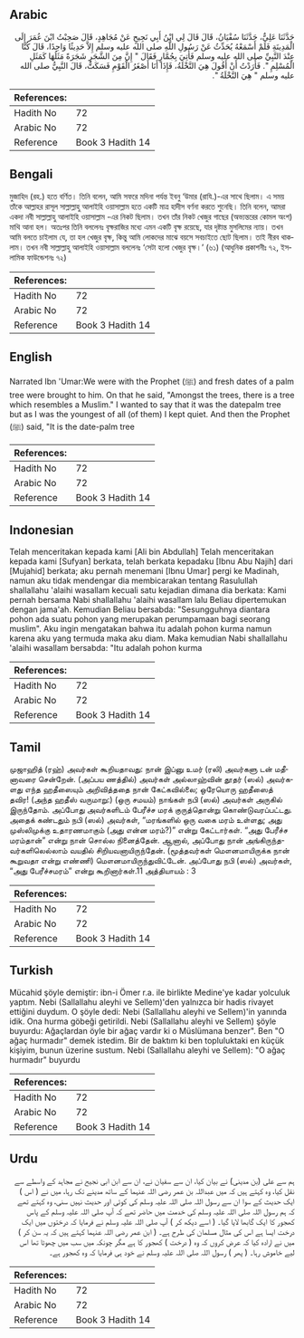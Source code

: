 ## Arabic


<div dir="rtl" lang="ar" style={{fontSize:'larger',backgroundColor:'#f8f9fa',padding:20}}>
حَدَّثَنَا عَلِيٌّ، حَدَّثَنَا سُفْيَانُ، قَالَ قَالَ لِي ابْنُ أَبِي نَجِيحٍ عَنْ مُجَاهِدٍ، قَالَ صَحِبْتُ ابْنَ عُمَرَ إِلَى الْمَدِينَةِ فَلَمْ أَسْمَعْهُ يُحَدِّثُ عَنْ رَسُولِ اللَّهِ صلى الله عليه وسلم إِلاَّ حَدِيثًا وَاحِدًا، قَالَ كُنَّا عِنْدَ النَّبِيِّ صلى الله عليه وسلم فَأُتِيَ بِجُمَّارٍ فَقَالَ ‏"‏ إِنَّ مِنَ الشَّجَرِ شَجَرَةً مَثَلُهَا كَمَثَلِ الْمُسْلِمِ ‏"‏‏.‏ فَأَرَدْتُ أَنْ أَقُولَ هِيَ النَّخْلَةُ، فَإِذَا أَنَا أَصْغَرُ الْقَوْمِ فَسَكَتُّ، قَالَ النَّبِيُّ صلى الله عليه وسلم ‏"‏ هِيَ النَّخْلَةُ ‏"‏‏.‏
</div>
<div style={{backgroundColor:'#f8f9fa',padding:20, marginBottom: 10}}><table> <thead> <tr> <th>References:</th> <th></th> </tr> </thead> <tbody><tr><td>Hadith No</td><td>72</td></tr><tr><td>Arabic No</td><td>72</td></tr><tr><td>Reference</td><td>Book 3 Hadith 14</td></tr></tbody></table></div>

## Bengali


<div dir="ltr" lang="bn" style={{fontSize:'larger',backgroundColor:'#f8f9fa',padding:20}}>
মুজাহিদ (রহ.) হতে বর্ণিত। তিনি বলেন, আমি সফরে মদিনা পর্যন্ত ইবনু ‘উমার (রাযি.)-এর সাথে ছিলাম। এ সময় তাঁকে আল্লাহর রাসূল সাল্লাল্লাহু আলাইহি ওয়াসাল্লাম হতে একটি মাত্র হাদীস বর্ণনা করতে শুনেছি। তিনি বলেন, আমরা একদা নবী সাল্লাল্লাহু আলাইহি ওয়াসাল্লাম -এর নিকট ছিলাম। তখন তাঁর নিকট খেজুর গাছের (অভ্যন্তরের কোমল অংশ) মাথি আনা হল। অতঃপর তিনি বললেনঃ বৃক্ষরাজির মধ্যে এমন একটি বৃক্ষ রয়েছে, যার দৃষ্টান্ত মুসলিমের ন্যায়। তখন আমি বলতে চাইলাম যে, তা হল খেজুর বৃক্ষ, কিন্তু আমি লোকদের মাঝে বয়সে সবচাইতে ছোট ছিলাম। তাই নীরব থাকলাম। তখন নবী সাল্লাল্লাহু আলাইহি ওয়াসাল্লাম বললেনঃ ‘সেটা হলো খেজুর বৃক্ষ।’ (৬১) (আধুনিক প্রকাশনীঃ ৭২, ইসলামিক ফাউন্ডেশনঃ ৭২)
</div>
<div style={{backgroundColor:'#f8f9fa',padding:20, marginBottom: 10}}><table> <thead> <tr> <th>References:</th> <th></th> </tr> </thead> <tbody><tr><td>Hadith No</td><td>72</td></tr><tr><td>Arabic No</td><td>72</td></tr><tr><td>Reference</td><td>Book 3 Hadith 14</td></tr></tbody></table></div>

## English


<div dir="ltr" lang="en" style={{fontSize:'larger',backgroundColor:'#f8f9fa',padding:20}}>
Narrated Ibn 'Umar:We were with the Prophet (ﷺ) and fresh dates of a palm tree were brought to him. On that he said, "Amongst the trees, there is a tree which resembles a Muslim." I wanted to say that it was the datepalm tree but as I was the youngest of all (of them) I kept quiet. And then the Prophet (ﷺ) said, "It is the date-palm tree
</div>
<div style={{backgroundColor:'#f8f9fa',padding:20, marginBottom: 10}}><table> <thead> <tr> <th>References:</th> <th></th> </tr> </thead> <tbody><tr><td>Hadith No</td><td>72</td></tr><tr><td>Arabic No</td><td>72</td></tr><tr><td>Reference</td><td>Book 3 Hadith 14</td></tr></tbody></table></div>

## Indonesian


<div dir="ltr" lang="id" style={{fontSize:'larger',backgroundColor:'#f8f9fa',padding:20}}>
Telah menceritakan kepada kami [Ali bin Abdullah] Telah menceritakan kepada kami [Sufyan] berkata, telah berkata kepadaku [Ibnu Abu Najih] dari [Mujahid] berkata; aku pernah menemani [Ibnu Umar] pergi ke Madinah, namun aku tidak mendengar dia membicarakan tentang Rasulullah shallallahu 'alaihi wasallam kecuali satu kejadian dimana dia berkata: Kami pernah bersama Nabi shallallahu 'alaihi wasallam lalu Beliau dipertemukan dengan jama'ah. Kemudian Beliau bersabda: "Sesungguhnya diantara pohon ada suatu pohon yang merupakan perumpamaan bagi seorang muslim". Aku ingin mengatakan bahwa itu adalah pohon kurma namun karena aku yang termuda maka aku diam. Maka kemudian Nabi shallallahu 'alaihi wasallam bersabda: "Itu adalah pohon kurma
</div>
<div style={{backgroundColor:'#f8f9fa',padding:20, marginBottom: 10}}><table> <thead> <tr> <th>References:</th> <th></th> </tr> </thead> <tbody><tr><td>Hadith No</td><td>72</td></tr><tr><td>Arabic No</td><td>72</td></tr><tr><td>Reference</td><td>Book 3 Hadith 14</td></tr></tbody></table></div>

## Tamil


<div dir="ltr" lang="ta" style={{fontSize:'larger',backgroundColor:'#f8f9fa',padding:20}}>
முஜாஹித் (ரஹ்) அவர்கள் கூறியதாவது: நான் இப்னு உமர் (ரலி) அவர்களு டன் மதீனாவரை சென்றேன். (அப்பய ணத்தில்) அவர்கள் அல்லாஹ்வின் தூதர் (ஸல்) அவர்களது எந்த ஹதீஸையும் அறிவித்ததை நான் கேட்கவில்லை; ஒரேயொரு ஹதீஸைத் தவிர! (அந்த ஹதீஸ் வருமாறு:) (ஒரு சமயம்) நாங்கள் நபி (ஸல்) அவர்கள் அருகில் இருந்தோம். அப்போது அவர்களிடம் பேரீச்ச மரக் குருத்தொன்று கொண்டுவரப்பட்டது. அதைக் கண்டதும் நபி (ஸல்) அவர்கள், “மரங்களில் ஒரு வகை மரம் உள்ளது; அது முஸ்லிமுக்கு உதாரணமாகும் (அது என்ன மரம்?)” என்று கேட்டார்கள். “அது பேரீச்ச மரம்தான்” என்று நான் சொல்ல நினைத்தேன். ஆனால், அப்போது நான் அங்கிருந்தவர்களிலெல்லாம் வயதில் சிறியவனாயிருந்தேன். (மூத்தவர்கள் மௌனமாயிருக்க நான் கூறுவதா என்று எண்ணி) மௌனமாயிருந்துவிட்டேன். அப்போது நபி (ஸல்) அவர்கள், “அது பேரீச்சமரம்” என்று கூறினார்கள்.11 அத்தியாயம் : 3
</div>
<div style={{backgroundColor:'#f8f9fa',padding:20, marginBottom: 10}}><table> <thead> <tr> <th>References:</th> <th></th> </tr> </thead> <tbody><tr><td>Hadith No</td><td>72</td></tr><tr><td>Arabic No</td><td>72</td></tr><tr><td>Reference</td><td>Book 3 Hadith 14</td></tr></tbody></table></div>

## Turkish


<div dir="ltr" lang="tr" style={{fontSize:'larger',backgroundColor:'#f8f9fa',padding:20}}>
Mücahid şöyle demiştir: ibn-i Ömer r.a. ile birlikte Medine'ye kadar yolculuk yaptım. Nebi (Sallallahu aleyhi ve Sellem)'den yalnızca bir hadis rivayet ettiğini duydum. O şöyle dedi: Nebi (Sallallahu aleyhi ve Sellem)'in yanında idik. Ona hurma göbeği getirildi. Nebi (Sallallahu aleyhi ve Sellem) şöyle buyurdu: Ağaçlardan öyle bir ağaç vardır ki o Müslümana benzer". Ben "O ağaç hurmadır" demek istedim. Bir de baktım ki ben topluluktaki en küçük kişiyim, bunun üzerine sustum. Nebi (Sallallahu aleyhi ve Sellem): "O ağaç hurmadır" bu­yurdu
</div>
<div style={{backgroundColor:'#f8f9fa',padding:20, marginBottom: 10}}><table> <thead> <tr> <th>References:</th> <th></th> </tr> </thead> <tbody><tr><td>Hadith No</td><td>72</td></tr><tr><td>Arabic No</td><td>72</td></tr><tr><td>Reference</td><td>Book 3 Hadith 14</td></tr></tbody></table></div>

## Urdu


<div dir="rtl" lang="ur" style={{fontSize:'larger',backgroundColor:'#f8f9fa',padding:20}}>
ہم سے علی (بن مدینی) نے بیان کیا، ان سے سفیان نے، ان سے ابن ابی نجیح نے مجاہد کے واسطے سے نقل کیا، وہ کہتے ہیں کہ میں عبداللہ بن عمر رضی اللہ عنہما کے ساتھ مدینے تک رہا، میں نے ( اس ) ایک حدیث کے سوا ان سے رسول اللہ صلی اللہ علیہ وسلم کی کوئی اور حدیث نہیں سنی، وہ کہتے تھے کہ ہم رسول اللہ صلی اللہ علیہ وسلم کی خدمت میں حاضر تھے کہ آپ صلی اللہ علیہ وسلم کے پاس کھجور کا ایک گابھا لایا گیا۔ ( اسے دیکھ کر ) آپ صلی اللہ علیہ وسلم نے فرمایا کہ درختوں میں ایک درخت ایسا ہے اس کی مثال مسلمان کی طرح ہے۔ ( ابن عمر رضی اللہ عنہما کہتے ہیں کہ یہ سن کر ) میں نے ارادہ کیا کہ عرض کروں کہ وہ ( درخت ) کھجور کا ہے مگر چونکہ میں سب میں چھوٹا تھا اس لیے خاموش رہا۔ ( پھر ) رسول اللہ صلی اللہ علیہ وسلم نے خود ہی فرمایا کہ وہ کھجور ہے۔
</div>
<div style={{backgroundColor:'#f8f9fa',padding:20, marginBottom: 10}}><table> <thead> <tr> <th>References:</th> <th></th> </tr> </thead> <tbody><tr><td>Hadith No</td><td>72</td></tr><tr><td>Arabic No</td><td>72</td></tr><tr><td>Reference</td><td>Book 3 Hadith 14</td></tr></tbody></table></div>